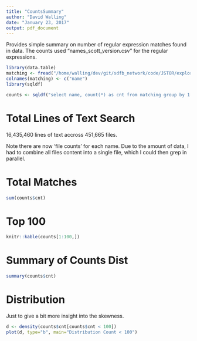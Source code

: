 ```yaml
---
title: "CountsSummary"
author: "David Walling"
date: "January 23, 2017"
output: pdf_document
---
```


Provides simple summary on number of regular expression matches found in data.  The counts used "names_scott_version.csv" for the regular expressions.

```r
library(data.table)
matching <- fread("/home/walling/dev/git/sdfb_network/code/JSTOR/exploration/matching_names.txt", sep = "\n")
colnames(matching) <- c("name")
library(sqldf)

counts <- sqldf("select name, count(*) as cnt from matching group by 1 order by 2 desc;")
```

# Total Lines of Text Search

16,435,460 lines of text accross 451,665 files.

Note there are now 'file counts' for each name.  Due to the amount of data, I had to combine all files content into a single file, which I could then grep in parallel.

# Total Matches

```r
sum(counts$cnt)
```

# Top 100

```r
knitr::kable(counts[1:100,])
```

# Summary of Counts Dist

```r
summary(counts$cnt)
```

# Distribution

Just to give a bit more insight into the skewness.

```r
d <- density(counts$cnt[counts$cnt < 100])
plot(d, type="b", main="Distribution Count < 100")
```


